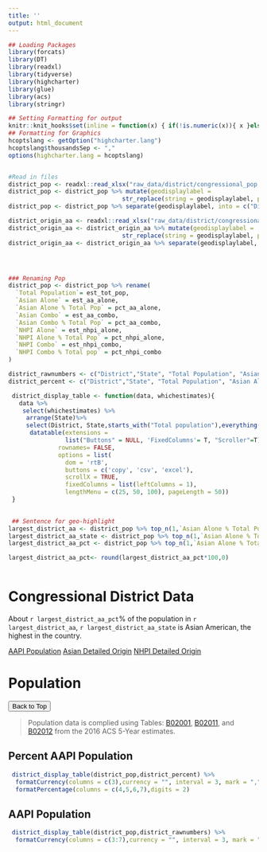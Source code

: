 ```yaml
---
title: ''
output: html_document
---
```


```r

## Loading Packages
library(forcats)
library(DT)
library(readxl)
library(tidyverse)
library(highcharter)
library(glue)
library(acs)
library(stringr)

## Setting Formatting for output
knitr::knit_hooks$set(inline = function(x) { if(!is.numeric(x)){ x }else{ prettyNum(round(x,2), big.mark=",", digits=6) } })
## Formatting for Graphics
hcoptslang <- getOption("highcharter.lang")
hcoptslang$thousandsSep <- ","
options(highcharter.lang = hcoptslang)


#Read in files
district_pop <- readxl::read_xlsx("raw_data/district/congressional_pop.xlsx")
district_pop <- district_pop %>% mutate(geodisplaylabel = 
                                str_replace(string = geodisplaylabel, pattern = "\\(115th Congress\\)", replacement = ""))
district_pop <- district_pop %>% separate(geodisplaylabel, into = c("District", "State"), sep = ",")

district_origin_aa <- readxl::read_xlsx("raw_data/district/congressional_detailed_aa.xlsx")
district_origin_aa <- district_origin_aa %>% mutate(geodisplaylabel = 
                                str_replace(string = geodisplaylabel, pattern = "\\(115th Congress\\)", replacement = ""))
district_origin_aa <- district_origin_aa %>% separate(geodisplaylabel, into = c("District", "State"), sep = ",")




### Renaming Pop
district_pop <- district_pop %>% rename(
  `Total Population`= est_tot_pop,
  `Asian Alone` = est_aa_alone,
  `Asian Alone % Total Pop` = pct_aa_alone,
  `Asian Combo` = est_aa_combo,
  `Asian Combo % Total Pop` = pct_aa_combo,
  `NHPI Alone` = est_nhpi_alone,
  `NHPI Alone % Total Pop` = pct_nhpi_alone,
  `NHPI Combo` = est_nhpi_combo,
  `NHPI Combo % Total pop` = pct_nhpi_combo
)

district_rawnumbers <- c("District","State", "Total Population", "Asian Alone", "Asian Combo", "NHPI Alone", "NHPI Combo")
district_percent <- c("District","State", "Total Population", "Asian Alone % Total Pop", "Asian Combo % Total Pop", "NHPI Alone % Total Pop", "NHPI Combo % Total pop")

 district_display_table <- function(data, whichestimates){
   data %>%
    select(whichestimates) %>%
     arrange(State)%>%
     select(District, State,starts_with("Total population"),everything()) %>% 
      datatable(extensions = 
                list("Buttons" = NULL, 'FixedColumns'= T, "Scroller"=T),
              rownames= FALSE, 
              options = list(
                dom = 'rtB',
                buttons = c('copy', 'csv', 'excel'),
                scrollX = TRUE,
                fixedColumns = list(leftColumns = 1),
                lengthMenu = c(25, 50, 100), pageLength = 50))
 }
 

 ## Sentence for geo-highlight
largest_district_aa <- district_pop %>% top_n(1,`Asian Alone % Total Pop`) %>% pull(District)
largest_district_aa_state <- district_pop %>% top_n(1,`Asian Alone % Total Pop`) %>% pull(State)
largest_district_aa_pct <- district_pop %>% top_n(1,`Asian Alone % Total Pop`) %>% pull(`Asian Alone % Total Pop`)

largest_district_aa_pct<- round(largest_district_aa_pct*100,0)
```

```r



```


<div class="jumbotron">
  <div class="container">
  <h1>Congressional District Data</h1>
  <p> About `r largest_district_aa_pct`% of the population in `r largest_district_aa`, `r largest_district_aa_state` is Asian American, the highest in the country.</p>
<div class="btn-group" role="group" aria-label="Basic example">
  <a href="district_data.html#percent-aapi-population" type="button" class="btn btn-primary">AAPI Population</a>
  <a href="district_data.html#asian-american-detailed-origin" type="button" class="btn btn-primary">Asian Detailed Origin</a>
  <a href="district_data.html#nhpi-american-detailed-origin" type="button" class="btn btn-primary">NHPI Detailed Origin</a>
</div>
</div>
</div>

# Population {.tabset .tabset-fade .tabset-pills}
<a href="#top"><button class="btn btn-outline-primary center-block btn-small"> Back to Top</button></a>

> Population data is complied using Tables: [B02001](https://factfinder.census.gov/bkmk/table/1.0/en/ACS/15_5YR/B02001), [B02011](https://factfinder.census.gov/bkmk/table/1.0/en/ACS/15_5YR/B02011), and [B02012](https://factfinder.census.gov/bkmk/table/1.0/en/ACS/15_5YR/B02012) from the 2016 ACS 5-Year estimates.

  


## Percent AAPI Population 


```r

  
 district_display_table(district_pop,district_percent) %>% 
  formatCurrency(columns = c(3),currency = "", interval = 3, mark = ",", digits=0) %>%
  formatPercentage(columns = c(4,5,6,7),digits = 2)


```


## AAPI Population


```r

  
 district_display_table(district_pop,district_rawnumbers) %>% 
  formatCurrency(columns = c(3:7),currency = "", interval = 3, mark = ",", digits=0)


```





